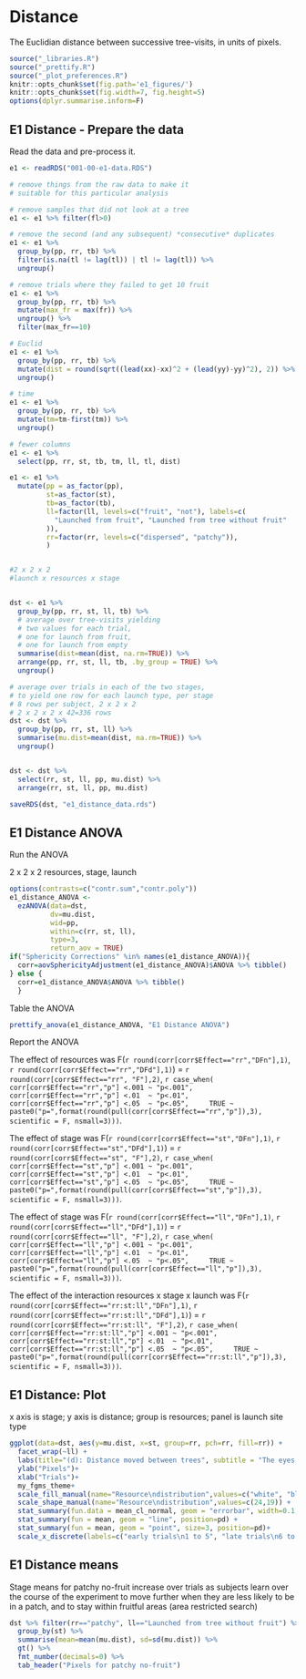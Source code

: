 # Distance {.unnumbered}

The Euclidian distance between successive tree-visits, in units of pixels.

```r
source("_libraries.R")
source("_prettify.R")
source("_plot_preferences.R")
knitr::opts_chunk$set(fig.path='e1_figures/')
knitr::opts_chunk$set(fig.width=7, fig.height=5)
options(dplyr.summarise.inform=F)
```

## E1 Distance - Prepare the data

Read the data and pre-process it.

```r
e1 <- readRDS("001-00-e1-data.RDS")

# remove things from the raw data to make it 
# suitable for this particular analysis

# remove samples that did not look at a tree
e1 <- e1 %>% filter(fl>0)

# remove the second (and any subsequent) *consecutive* duplicates
e1 <- e1 %>% 
  group_by(pp, rr, tb) %>% 
  filter(is.na(tl != lag(tl)) | tl != lag(tl)) %>% 
  ungroup()

# remove trials where they failed to get 10 fruit
e1 <- e1 %>% 
  group_by(pp, rr, tb) %>% 
  mutate(max_fr = max(fr)) %>% 
  ungroup() %>% 
  filter(max_fr==10)

# Euclid
e1 <- e1 %>% 
  group_by(pp, rr, tb) %>% 
  mutate(dist = round(sqrt((lead(xx)-xx)^2 + (lead(yy)-yy)^2), 2)) %>% 
  ungroup()

# time
e1 <- e1 %>% 
  group_by(pp, rr, tb) %>% 
  mutate(tm=tm-first(tm)) %>%
  ungroup()

# fewer columns
e1 <- e1 %>% 
  select(pp, rr, st, tb, tm, ll, tl, dist)

e1 <- e1 %>% 
  mutate(pp = as_factor(pp), 
         st=as_factor(st), 
         tb=as_factor(tb),
         ll=factor(ll, levels=c("fruit", "not"), labels=c(
           "Launched from fruit", "Launched from tree without fruit"
         )),
         rr=factor(rr, levels=c("dispersed", "patchy")), 
         )


#2 x 2 x 2
#launch x resources x stage


dst <- e1 %>% 
  group_by(pp, rr, st, ll, tb) %>% 
  # average over tree-visits yielding
  # two values for each trial, 
  # one for launch from fruit, 
  # one for launch from empty
  summarise(dist=mean(dist, na.rm=TRUE)) %>% 
  arrange(pp, rr, st, ll, tb, .by_group = TRUE) %>% 
  ungroup()

# average over trials in each of the two stages,
# to yield one row for each launch type, per stage
# 8 rows per subject, 2 x 2 x 2
# 2 x 2 x 2 x 42=336 rows
dst <- dst %>% 
  group_by(pp, rr, st, ll) %>% 
  summarise(mu.dist=mean(dist, na.rm=TRUE)) %>% 
  ungroup()


dst <- dst %>% 
  select(rr, st, ll, pp, mu.dist) %>% 
  arrange(rr, st, ll, pp, mu.dist)

saveRDS(dst, "e1_distance_data.rds")
```

## E1 Distance ANOVA

Run the ANOVA

2 x 2 x 2 
resources, stage, launch

```r
options(contrasts=c("contr.sum","contr.poly"))
e1_distance_ANOVA <- 
  ezANOVA(data=dst,
          dv=mu.dist,
          wid=pp,
          within=c(rr, st, ll),
          type=3, 
          return_aov = TRUE)
if("Sphericity Corrections" %in% names(e1_distance_ANOVA)){
  corr=aovSphericityAdjustment(e1_distance_ANOVA)$ANOVA %>% tibble()
} else {
  corr=e1_distance_ANOVA$ANOVA %>% tibble()  
  }
```

Table the ANOVA

```r
prettify_anova(e1_distance_ANOVA, "E1 Distance ANOVA")
```

Report the ANOVA

The effect of resources was 
F(`r round(corr[corr$Effect=="rr","DFn"],1)`, 
  `r round(corr[corr$Effect=="rr","DFd"],1)`) = 
  `r round(corr[corr$Effect=="rr", "F"],2)`, 
  `r case_when(
    corr[corr$Effect=="rr","p"] <.001 ~ "p<.001",
    corr[corr$Effect=="rr","p"] <.01  ~ "p<.01",
    corr[corr$Effect=="rr","p"] <.05  ~ "p<.05",
    TRUE ~ paste0("p=",format(round(pull(corr[corr$Effect=="rr","p"]),3), scientific = F, nsmall=3)))`.

The effect of stage was 
F(`r round(corr[corr$Effect=="st","DFn"],1)`, 
  `r round(corr[corr$Effect=="st","DFd"],1)`) = 
  `r round(corr[corr$Effect=="st", "F"],2)`, 
  `r case_when(
    corr[corr$Effect=="st","p"] <.001 ~ "p<.001",
    corr[corr$Effect=="st","p"] <.01  ~ "p<.01",
    corr[corr$Effect=="st","p"] <.05  ~ "p<.05",
    TRUE ~ paste0("p=",format(round(pull(corr[corr$Effect=="st","p"]),3), scientific = F, nsmall=3)))`.
    
The effect of stage was 
F(`r round(corr[corr$Effect=="ll","DFn"],1)`, 
  `r round(corr[corr$Effect=="ll","DFd"],1)`) = 
  `r round(corr[corr$Effect=="ll", "F"],2)`, 
  `r case_when(
    corr[corr$Effect=="ll","p"] <.001 ~ "p<.001",
    corr[corr$Effect=="ll","p"] <.01  ~ "p<.01",
    corr[corr$Effect=="ll","p"] <.05  ~ "p<.05",
    TRUE ~ paste0("p=",format(round(pull(corr[corr$Effect=="ll","p"]),3), scientific = F, nsmall=3)))`.
    
The effect of the interaction resources x stage x launch was 
F(`r round(corr[corr$Effect=="rr:st:ll","DFn"],1)`, 
  `r round(corr[corr$Effect=="rr:st:ll","DFd"],1)`) = 
  `r round(corr[corr$Effect=="rr:st:ll", "F"],2)`, 
  `r case_when(
    corr[corr$Effect=="rr:st:ll","p"] <.001 ~ "p<.001",
    corr[corr$Effect=="rr:st:ll","p"] <.01  ~ "p<.01",
    corr[corr$Effect=="rr:st:ll","p"] <.05  ~ "p<.05",
    TRUE ~ paste0("p=",format(round(pull(corr[corr$Effect=="rr:st:ll","p"]),3), scientific = F, nsmall=3)))`.

## E1 Distance: Plot

x axis is stage; y axis is distance; group is resources; panel is launch site type

```r
ggplot(data=dst, aes(y=mu.dist, x=st, group=rr, pch=rr, fill=rr)) +
  facet_wrap(~ll) +
  labs(title="(d): Distance moved between trees", subtitle = "The eyes move further to the next tree if the current tree has no fruit")+
  ylab("Pixels")+
  xlab("Trials")+
  my_fgms_theme+
  scale_fill_manual(name="Resource\ndistribution",values=c("white", "black")) +
  scale_shape_manual(name="Resource\ndistribution",values=c(24,19)) +
  stat_summary(fun.data = mean_cl_normal, geom = "errorbar", width=0.1, position=pd) +
  stat_summary(fun = mean, geom = "line", position=pd) +
  stat_summary(fun = mean, geom = "point", size=3, position=pd)+
  scale_x_discrete(labels=c("early trials\n1 to 5", "late trials\n6 to 10"))
```

## E1 Distance means

Stage means for patchy no-fruit increase over trials as subjects learn over the course of the experiment to move further when they are less likely to be in a patch, and to stay within fruitful areas (area restricted search)

```r
dst %>% filter(rr=="patchy", ll=="Launched from tree without fruit") %>% 
  group_by(st) %>% 
  summarise(mean=mean(mu.dist), sd=sd(mu.dist)) %>% 
  gt() %>% 
  fmt_number(decimals=0) %>% 
  tab_header("Pixels for patchy no-fruit")
```

